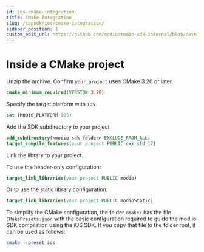 ```yaml
---
id: ios-cmake-integration
title: CMake Integration
slug: /cppsdk/ios/cmake-integration/
sidebar_position: 1
custom_edit_url: https://github.com/modio/modio-sdk-internal/blob/develop/platform/ios/doc/cmake-integration.mdx
---
```


# Inside a CMake project

Unzip the archive. Confirm `your_project` uses CMake 3.20 or later.

```cmake
cmake_minimum_required(VERSION 3.20)
```

Specify the target platform with `IOS`.

```cmake
set (MODIO_PLATFORM IOS)
```
Add the SDK subdirectory to your project

```cmake
add_subdirectory(<modio-sdk folder> EXCLUDE_FROM_ALL)
target_compile_features(your_project PUBLIC cxx_std_17)
```

Link the library to your project.

To use the header-only configuration:
```cmake
target_link_libraries(your_project PUBLIC modio)
```
Or to use the static library configuration:
```cmake
target_link_libraries(your_project PUBLIC modioStatic)
```

To simplify the CMake configuration, the folder `cmake/` has the file `CMakePresets.json` with the basic configuration required to guide the mod.io SDK compilation using the iOS SDK. If you copy that file to the folder root, it can be used as follows:

```cmake
cmake --preset ios
```